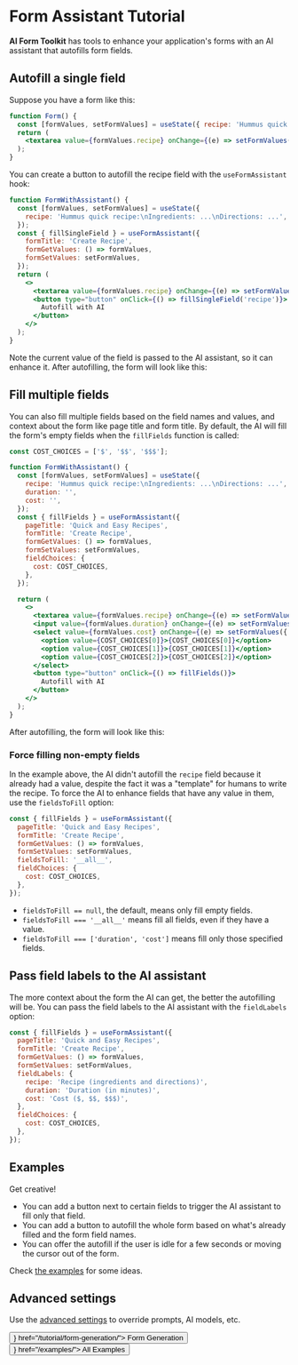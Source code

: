 
# Form Assistant Tutorial

**AI Form Toolkit** has tools to enhance your application's forms with an AI assistant that autofills form fields.

## Autofill a single field

Suppose you have a form like this:

```jsx
function Form() {
  const [formValues, setFormValues] = useState({ recipe: 'Hummus quick recipe: ...' });
  return (
    <textarea value={formValues.recipe} onChange={(e) => setFormValues({ ...formValues, recipe: e.target.value })} />
  );
}
```

You can create a button to autofill the recipe field with the `useFormAssistant` hook:

```jsx {5-9,12}
function FormWithAssistant() {
  const [formValues, setFormValues] = useState({
    recipe: 'Hummus quick recipe:\nIngredients: ...\nDirections: ...',
  });
  const { fillSingleField } = useFormAssistant({
    formTitle: 'Create Recipe',
    formGetValues: () => formValues,
    formSetValues: setFormValues,
  });
  return (
    <>
      <textarea value={formValues.recipe} onChange={(e) => setFormValues({ ...formValues, recipe: e.target.value })} />
      <button type="button" onClick={() => fillSingleField('recipe')}>
        Autofill with AI
      </button>
    </>
  );
}
```

Note the current value of the field is passed to the AI assistant, so it can enhance it.
After autofilling, the form will look like this:

<BasicSingleFieldForm />

## Fill multiple fields

You can also fill multiple fields based on the field names and values,
and context about the form like page title and form title.
By default, the AI will fill the form's empty fields when the `fillFields` function is called:

```jsx {9-17,37}
const COST_CHOICES = ['$', '$$', '$$$'];

function FormWithAssistant() {
  const [formValues, setFormValues] = useState({
    recipe: 'Hummus quick recipe:\nIngredients: ...\nDirections: ...',
    duration: '',
    cost: '',
  });
  const { fillFields } = useFormAssistant({
    pageTitle: 'Quick and Easy Recipes',
    formTitle: 'Create Recipe',
    formGetValues: () => formValues,
    formSetValues: setFormValues,
    fieldChoices: {
      cost: COST_CHOICES,
    },
  });

  return (
    <>
      <textarea value={formValues.recipe} onChange={(e) => setFormValues({ ...formValues, recipe: e.target.value })} />
      <input value={formValues.duration} onChange={(e) => setFormValues({ ...formValues, duration: e.target.value })} />
      <select value={formValues.cost} onChange={(e) => setFormValues({ ...formValues, cost: e.target.value })}>
        <option value={COST_CHOICES[0]}>{COST_CHOICES[0]}</option>
        <option value={COST_CHOICES[1]}>{COST_CHOICES[1]}</option>
        <option value={COST_CHOICES[2]}>{COST_CHOICES[2]}</option>
      </select>
      <button type="button" onClick={() => fillFields()}>
        Autofill with AI
      </button>
    </>
  );
}
```

After autofilling, the form will look like this:

<BasicMultiFieldForm />

### Force filling non-empty fields

In the example above, the AI didn't autofill the `recipe` field because it already had a value,
despite the fact it was a "template" for humans to write the recipe. To force the AI to enhance
fields that have any value in them, use the `fieldsToFill` option:

```jsx {6}
const { fillFields } = useFormAssistant({
  pageTitle: 'Quick and Easy Recipes',
  formTitle: 'Create Recipe',
  formGetValues: () => formValues,
  formSetValues: setFormValues,
  fieldsToFill: '__all__',
  fieldChoices: {
    cost: COST_CHOICES,
  },
});
```

- `fieldsToFill == null`, the default, means only fill empty fields.
- `fieldsToFill === '__all__'` means fill all fields, even if they have a value.
- `fieldsToFill === ['duration', 'cost']` means fill only those specified fields.

## Pass field labels to the AI assistant

The more context about the form the AI can get, the better the autofilling will be.
You can pass the field labels to the AI assistant with the `fieldLabels` option:

```jsx {6-10}
const { fillFields } = useFormAssistant({
  pageTitle: 'Quick and Easy Recipes',
  formTitle: 'Create Recipe',
  formGetValues: () => formValues,
  formSetValues: setFormValues,
  fieldLabels: {
    recipe: 'Recipe (ingredients and directions)',
    duration: 'Duration (in minutes)',
    cost: 'Cost ($, $$, $$$)',
  },
  fieldChoices: {
    cost: COST_CHOICES,
  },
});
```

## Examples

Get creative!

- You can add a button next to certain fields to trigger the AI assistant to fill only that field.
- You can add a button to autofill the whole form based on what's already filled and the form field names.
- You can offer the autofill if the user is idle for a few seconds or moving the cursor out of the form.

Check [the examples](/examples/#form-assistant-examples) for some ideas.

## Advanced settings

Use the [advanced settings](/reference/settings/) to override prompts, AI models, etc.

<Stack direction="row" justifyContent="space-between" alignItems="center" spacing={2}>
  <Button variant="outlined" startIcon={<KeyboardDoubleArrowLeftOutlinedIcon />} href="/tutorial/form-generation/">
    <span>Form Generation</span>
  </Button>
  <Button variant="outlined" endIcon={<KeyboardDoubleArrowRightOutlinedIcon />} href="/examples/">
    <span>All Examples</span>
  </Button>
</Stack>
